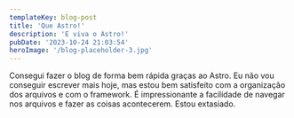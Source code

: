 ```yaml
---
templateKey: blog-post
title: 'Que Astro!'
description: 'E viva o Astro!'
pubDate: '2023-10-24 21:03:54'
heroImage: '/blog-placeholder-3.jpg'
---
```


Consegui fazer o blog de forma bem rápida graças ao Astro. Eu não vou conseguir escrever mais hoje, mas estou bem satisfeito com a organização dos arquivos e com o framework. É impressionante a facilidade de navegar nos arquivos e fazer as coisas acontecerem. Estou extasiado.
